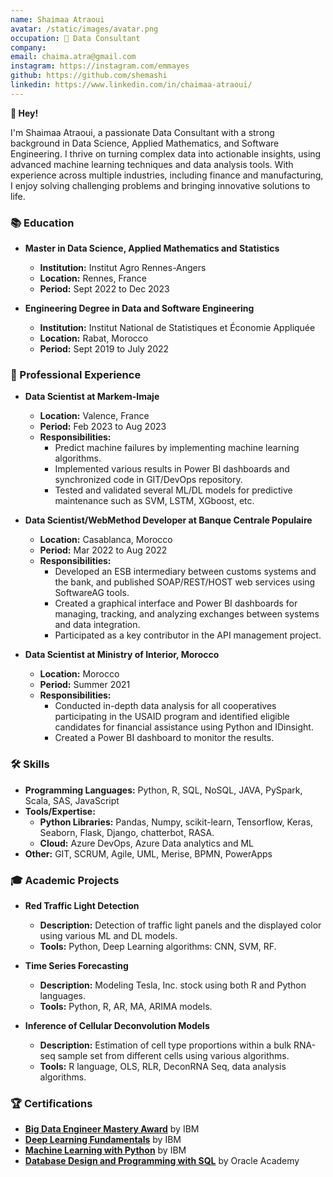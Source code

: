```yaml
---
name: Shaimaa Atraoui
avatar: /static/images/avatar.png
occupation: 🤖 Data Consultant
company:
email: chaima.atra@gmail.com
instagram: https://instagram.com/emmayes
github: https://github.com/shemashi
linkedin: https://www.linkedin.com/in/chaimaa-atraoui/
---
```


**👋 Hey!**

I'm Shaimaa Atraoui, a passionate Data Consultant with a strong background in Data Science, Applied Mathematics, and Software Engineering. I thrive on turning complex data into actionable insights, using advanced machine learning techniques and data analysis tools. With experience across multiple industries, including finance and manufacturing, I enjoy solving challenging problems and bringing innovative solutions to life.

### 📚 Education

- **Master in Data Science, Applied Mathematics and Statistics**

  - **Institution:** Institut Agro Rennes-Angers
  - **Location:** Rennes, France
  - **Period:** Sept 2022 to Dec 2023

- **Engineering Degree in Data and Software Engineering**
  - **Institution:** Institut National de Statistiques et Économie Appliquée
  - **Location:** Rabat, Morocco
  - **Period:** Sept 2019 to July 2022

### 💼 Professional Experience

- **Data Scientist at Markem-Imaje**

  - **Location:** Valence, France
  - **Period:** Feb 2023 to Aug 2023
  - **Responsibilities:**
    - Predict machine failures by implementing machine learning algorithms.
    - Implemented various results in Power BI dashboards and synchronized code in GIT/DevOps repository.
    - Tested and validated several ML/DL models for predictive maintenance such as SVM, LSTM, XGboost, etc.

- **Data Scientist/WebMethod Developer at Banque Centrale Populaire**

  - **Location:** Casablanca, Morocco
  - **Period:** Mar 2022 to Aug 2022
  - **Responsibilities:**
    - Developed an ESB intermediary between customs systems and the bank, and published SOAP/REST/HOST web services using SoftwareAG tools.
    - Created a graphical interface and Power BI dashboards for managing, tracking, and analyzing exchanges between systems and data integration.
    - Participated as a key contributor in the API management project.

- **Data Scientist at Ministry of Interior, Morocco**
  - **Location:** Morocco
  - **Period:** Summer 2021
  - **Responsibilities:**
    - Conducted in-depth data analysis for all cooperatives participating in the USAID program and identified eligible candidates for financial assistance using Python and IDinsight.
    - Created a Power BI dashboard to monitor the results.

### 🛠️ Skills

- **Programming Languages:** Python, R, SQL, NoSQL, JAVA, PySpark, Scala, SAS, JavaScript
- **Tools/Expertise:**
  - **Python Libraries:** Pandas, Numpy, scikit-learn, Tensorflow, Keras, Seaborn, Flask, Django, chatterbot, RASA.
  - **Cloud:** Azure DevOps, Azure Data analytics and ML
- **Other:** GIT, SCRUM, Agile, UML, Merise, BPMN, PowerApps

### 🎓 Academic Projects

- **Red Traffic Light Detection**

  - **Description:** Detection of traffic light panels and the displayed color using various ML and DL models.
  - **Tools:** Python, Deep Learning algorithms: CNN, SVM, RF.

- **Time Series Forecasting**

  - **Description:** Modeling Tesla, Inc. stock using both R and Python languages.
  - **Tools:** Python, R, AR, MA, ARIMA models.

- **Inference of Cellular Deconvolution Models**
  - **Description:** Estimation of cell type proportions within a bulk RNA-seq sample set from different cells using various algorithms.
  - **Tools:** R language, OLS, RLR, DeconRNA Seq, data analysis algorithms.

### 🏆 Certifications

- **<a href="https://www.credly.com/badges/bcbaae86-4e05-4901-ba11-a598b08c160d/public_url" target="_blank" rel="noopener noreferrer">Big Data Engineer Mastery Award</a>** by IBM
- **<a href="https://drive.google.com/file/d/1-mpHpBR9CG9p4RZzGaRlK3u2BgNELGt1/view" target="_blank" rel="noopener noreferrer">Deep Learning Fundamentals</a>** by IBM
- **<a href="https://drive.google.com/file/d/1AJ8v2N5F7mAdYHAmnaHNAE6s8SSgok9z/view" target="_blank" rel="noopener noreferrer">Machine Learning with Python</a>** by IBM
- **<a href="https://drive.google.com/file/d/1V_VmsBsx4XkVbaUEAFl6m_x4K8Qae2eR/view" target="_blank" rel="noopener noreferrer">Database Design and Programming with SQL</a>** by Oracle Academy
